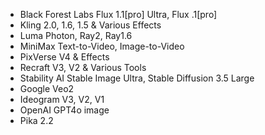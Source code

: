 - Black Forest Labs Flux 1.1[pro] Ultra, Flux .1[pro]
- Kling 2.0, 1.6, 1.5 & Various Effects
- Luma Photon, Ray2, Ray1.6
- MiniMax Text-to-Video, Image-to-Video
- PixVerse V4 & Effects
- Recraft V3, V2 & Various Tools
- Stability AI Stable Image Ultra, Stable Diffusion 3.5 Large
- Google Veo2
- Ideogram V3, V2, V1
- OpenAI GPT4o image
- Pika 2.2